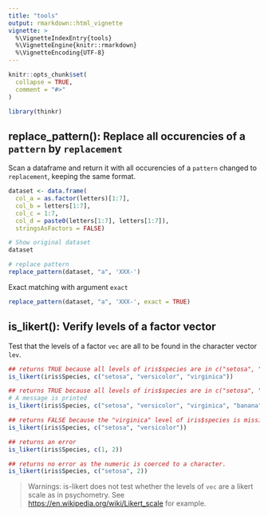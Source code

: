 ```yaml
---
title: "tools"
output: rmarkdown::html_vignette
vignette: >
  %\VignetteIndexEntry{tools}
  %\VignetteEngine{knitr::rmarkdown}
  %\VignetteEncoding{UTF-8}
---
```


```r
knitr::opts_chunk$set(
  collapse = TRUE,
  comment = "#>"
)
```

```r
library(thinkr)
```


## replace_pattern(): Replace all occurencies of a `pattern` by `replacement`

Scan a dataframe and return it with all occurencies of a `pattern` changed to `replacement`, keeping the same format.

```r
dataset <- data.frame(
  col_a = as.factor(letters)[1:7], 
  col_b = letters[1:7],
  col_c = 1:7,
  col_d = paste0(letters[1:7], letters[1:7]),
  stringsAsFactors = FALSE) 

# Show original dataset
dataset

# replace pattern
replace_pattern(dataset, "a", 'XXX-')
```

Exact matching with argument `exact`

```r
replace_pattern(dataset, "a", 'XXX-', exact = TRUE)
```

## is_likert(): Verify levels of a factor vector

Test that the levels of a factor `vec` are all to be found in the character vector `lev`. 

```r
## returns TRUE because all levels of iris$species are in c("setosa", "versicolor", "virginica")
is_likert(iris$Species, c("setosa", "versicolor", "virginica"))

## returns TRUE because all levels of iris$species are in c("setosa", "versicolor", "virginica", "banana"), even though there is actually no level "banana"
# A message is printed
is_likert(iris$Species, c("setosa", "versicolor", "virginica", "banana"))

## returns FALSE because the "virginica" level of iris$species is missing
is_likert(iris$Species, c("setosa", "versicolor"))

## returns an error
is_likert(iris$Species, c(1, 2))

## returns no error as the numeric is coerced to a character.
is_likert(iris$Species, c("setosa", 2))

```

> Warnings: is-likert does not test whether the levels of `vec` are a likert scale as in psychometry. See <https://en.wikipedia.org/wiki/Likert_scale> for example.
